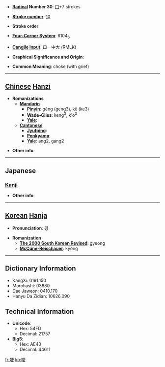 * '''[[Wiktionary:Chinese radical index| Radical]] Number 30''': [[Wiktionary:Chinese radical index 口|口]]+7 strokes

* '''[[Wiktionary:Chinese total strokes index|Stroke number]]''': [[Wiktionary:Chinese total strokes index 10|10]]

* '''Stroke order''': 

* '''[[Wiktionary:Chinese four corner index|Four-Corner System]]''': 6104<sub>6</sub>

* '''[[Wiktionary:Chinese Cangjie index|Cangjie input]]''': 口一中大 (RMLK)

* '''Graphical Significance and Origin''': 

* '''Common Meaning''': choke (with grief)

----

== [[Chinese]] [[Hanzi]] ==

* '''Romanizations'''
** '''[[Mandarin]]'''
*** '''[[Pinyin]]''': gěng (geng3), kě (ke3)
*** '''[[Wade-Giles]]''': keng<sup>3</sup>, k'o<sup>3</sup>
*** '''[[Yale]]''': 
** '''[[Cantonese]]'''
*** '''[[Jyutping]]''':
*** '''[[Penkyamp]]''': 
*** '''[[Yale]]''': ang2, gang2

* '''Other info''': 

----

==Japanese==
===[[Kanji]]===
{{kanji|on readings=[[こう]] (kō)
|kun readings=[[むせぶ]] (musebu)
}}

* '''Other info''':  

----

== [[Korean]] [[Hanja]] ==

* '''Pronunciation''': 경

* '''Romanization'''
** '''[[The 2000 South Korean Revised Romanization|The 2000 South Korean Revised]]''': gyeong
** '''[[McCune-Reischauer]]''': kyŏng

----

== Dictionary Information ==

* KangXi: 0191.150
* Morohashi: 03680
* Dae Jaweon: 0410.170
* Hanyu Da Zidian: 10626.090

== Technical Information ==

* '''Unicode''':
** Hex: 54FD
** Decimal: 21757
* '''Big5''':
** Hex: AE43
** Decimal: 44611

[[fr:哽]]
[[ko:哽]]